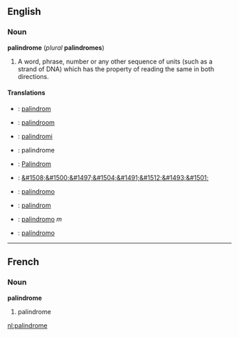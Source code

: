 ==English==
===Noun===
'''palindrome''' (''plural'' '''palindromes''')

#A word, phrase, number or any other sequence of units (such as a strand of DNA) which has the property of reading the same in both directions.

====Translations====
*{{msg:da}}: [[palindrom]]
*{{msg:nl}}: [[palindroom]] {{msg:n}}
*{{msg:fi}}: [[palindromi]]
*{{msg:fr}}: palindrome {{msg:m}}
*{{msg:de}}: [[Palindrom]] {{msg:n}}
*{{msg:he}}: [[&#1508;&#1500;&#1497;&#1504;&#1491;&#1512;&#1493;&#1501;]]
*{{msg:it}}: [[palindromo]] {{msg:m}}
*{{msg:pl}}: [[palindrom]]
*{{msg:ra}}: [[palindromo]] ''m''
*{{msg:es}}: [[palíndromo]]
----
==French==
===Noun===
'''palindrome''' {{msg:m}}

#palindrome

[[nl:palindrome]]